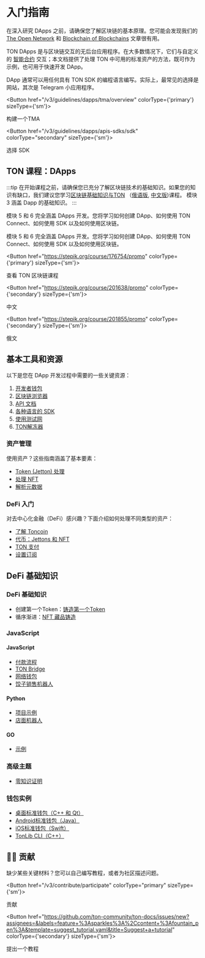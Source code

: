 
# 入门指南

在深入研究 DApps 之前，请确保您了解区块链的基本原理。您可能会发现我们的 [The Open Network](/v3/concepts/dive-into-ton/introduction) 和 [Blockchain of Blockchains](/v3/concepts/dive-into-ton/ton-blockchain/overview) 文章很有用。

TON DApps 是与区块链交互的无后台应用程序。在大多数情况下，它们与自定义的 [智能合约](/v3/documentation/smart-contracts/overview) 交互；本文档提供了处理 TON 中可用的标准资产的方法，既可作为示例，也可用于快速开发 DApp。

DApp 通常可以用任何具有 TON SDK 的编程语言编写。实际上，最常见的选择是网站，其次是 Telegram 小应用程序。

<Button href="/v3/guidelines/dapps/tma/overview" colorType={'primary'} sizeType={'sm'}>

构建一个TMA

</Button>

<Button href="/v3/guidelines/dapps/apis-sdks/sdk" colorType="secondary" sizeType={'sm'}>

选择 SDK

</Button>

## TON 课程：DApps

:::tip
在开始课程之前，请确保您已充分了解区块链技术的基础知识。如果您的知识有缺口，我们建议您学习[区块链基础知识与TON](https://stepik.org/course/201294/promo) （[俄语版](https://stepik.org/course/202221/), [中文版](https://stepik.org/course/200976/))课程。
模块 3 涵盖 Dapp 的基础知识。
:::

模块 5 和 6 完全涵盖 DApps 开发。您将学习如何创建 DApp、如何使用 TON Connect、如何使用 SDK 以及如何使用区块链。

模块 5 和 6 完全涵盖 DApps 开发。您将学习如何创建 DApp、如何使用 TON Connect、如何使用 SDK 以及如何使用区块链。

<Button href="https://stepik.org/course/176754/promo"
        colorType={'primary'} sizeType={'sm'}>

查看 TON 区块链课程

</Button>

<Button href="https://stepik.org/course/201638/promo"
        colorType={'secondary'} sizeType={'sm'}>

中文

</Button>

<Button href="https://stepik.org/course/201855/promo"
        colorType={'secondary'} sizeType={'sm'}>

俄文

</Button>

## 基本工具和资源

以下是您在 DApp 开发过程中需要的一些关键资源：

1. [开发者钱包](/v3/concepts/dive-into-ton/ton-ecosystem/wallet-apps)
2. [区块链浏览器](/v3/concepts/dive-into-ton/ton-ecosystem/explorers-in-ton)
3. [API 文档](/v3/guidelines/dapps/apis-sdks/api-types)
4. [各种语言的 SDK](/v3/guidelines/dapps/apis-sdks/sdk)
5. [使用测试网](/v3/documentation/smart-contracts/getting-started/testnet)
6. [TON解冻器](https://unfreezer.ton.org/)

### 资产管理

使用资产？这些指南涵盖了基本要素：

- [Token (Jetton) 处理](/v3/guidelines/dapps/asset-processing/jettons)
- [处理 NFT](/v3/guidelines/dapps/asset-processing/nft-processing/nfts)
- [解析元数据](/v3/guidelines/dapps/asset-processing/nft-processing/metadata-parsing)

### DeFi 入门

对去中心化金融（DeFi）感兴趣？下面介绍如何处理不同类型的资产：

- [了解 Toncoin](/v3/documentation/dapps/assets/toncoin)
- [代币：Jettons 和 NFT](/v3/documentation/dapps/assets/nft)
- [ TON 支付](/v3/documentation/dapps/defi/ton-payments)
- [设置订阅](/v3/documentation/dapps/defi/subscriptions)

## DeFi 基础知识

### DeFi 基础知识

- 创建第一个Token：[铸造第一个Token](/v3/guidelines/dapps/tutorials/mint-your-first-token)
- 循序渐进：[NFT 藏品铸造](/v3/guidelines/dapps/tutorials/nft-minting-guide)

### JavaScript

#### JavaScript

- [付款流程](https://github.com/toncenter/examples)
- [TON Bridge](https://github.com/ton-blockchain/bridge)
- [网络钱包](https://github.com/toncenter/ton-wallet)
- [饺子销售机器人](/v3/guidelines/dapps/tutorials/telegram-bot-examples/accept-payments-in-a-telegram-bot-js)

#### Python

- [项目示例](https://github.com/psylopunk/pytonlib/tree/main/examples)
- [店面机器人](/v3/guidelines/dapps/tutorials/telegram-bot-examples/accept-payments-in-a-telegram-bot)

#### GO

- [示例](https://github.com/xssnick/tonutils-go/tree/master/example)

### 高级主题

- [零知识证明](/v3/guidelines/dapps/tutorials/zero-knowledge-proofs)

### 钱包实例

- [桌面标准钱包（C++ 和 Qt）](https://github.com/ton-blockchain/wallet-desktop)
- [Android标准钱包（Java）](https://github.com/ton-blockchain/wallet-android)
- [iOS标准钱包（Swift）](https://github.com/ton-blockchain/wallet-ios)
- [TonLib CLI（C++）](https://github.com/ton-blockchain/ton/blob/master/tonlib/tonlib/tonlib-cli.cpp)

## 👨‍💻 贡献

缺少某些关键材料？您可以自己编写教程，或者为社区描述问题。

<Button href="/v3/contribute/participate" colorType="primary" sizeType={'sm'}>

贡献

</Button>

<Button href="https://github.com/ton-community/ton-docs/issues/new?assignees=&labels=feature+%3Asparkles%3A%2Ccontent+%3Afountain_pen%3A&template=suggest_tutorial.yaml&title=Suggest+a+tutorial" colorType={'secondary'} sizeType={'sm'}>

提出一个教程

</Button>
